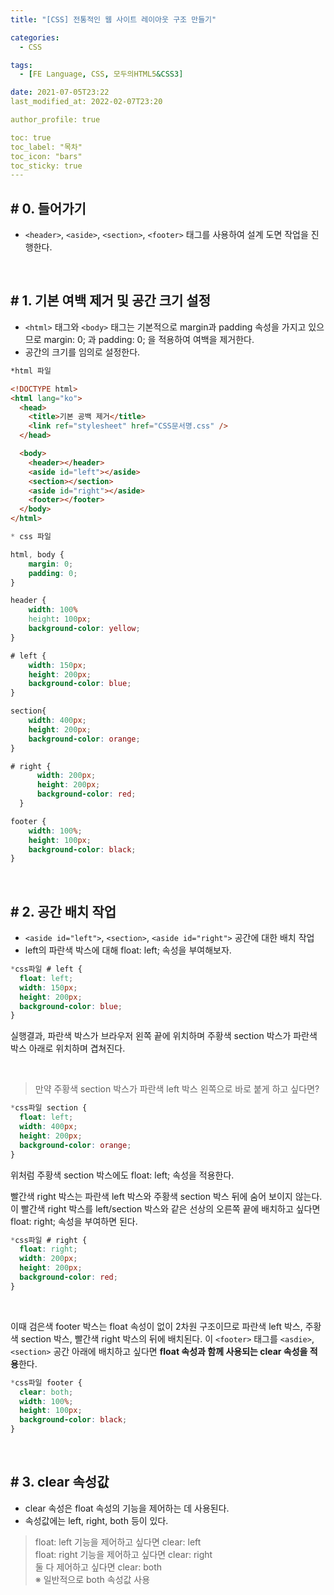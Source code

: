 ```yaml
---
title: "[CSS] 전통적인 웹 사이트 레이아웃 구조 만들기"

categories:
  - CSS

tags:
  - [FE Language, CSS, 모두의HTML5&CSS3]

date: 2021-07-05T23:22
last_modified_at: 2022-02-07T23:20

author_profile: true

toc: true
toc_label: "목차"
toc_icon: "bars"
toc_sticky: true
---
```


## # 0. 들어가기

- `<header>`, `<aside>`, `<section>`, `<footer>` 태그를 사용하여
  설계 도면 작업을 진행한다.

<br />

## # 1. 기본 여백 제거 및 공간 크기 설정

- `<html>` 태그와 `<body>` 태그는 기본적으로 margin과 padding 속성을
  가지고 있으므로 margin: 0; 과 padding: 0; 을 적용하여 여백을 제거한다.
- 공간의 크기를 임의로 설정한다.

```html
*html 파일

<!DOCTYPE html>
<html lang="ko">
  <head>
    <title>기본 공백 제거</title>
    <link ref="stylesheet" href="CSS문서명.css" />
  </head>

  <body>
    <header></header>
    <aside id="left"></aside>
    <section></section>
    <aside id="right"></aside>
    <footer></footer>
  </body>
</html>
```

```css
* css 파일

html, body {
    margin: 0;
    padding: 0;
}

header {
    width: 100%
    height: 100px;
    background-color: yellow;
}

# left {
    width: 150px;
    height: 200px;
    background-color: blue;
}

section{
    width: 400px;
    height: 200px;
    background-color: orange;
}

# right {
      width: 200px;
      height: 200px;
      background-color: red;
  }

footer {
    width: 100%;
    height: 100px;
    background-color: black;
}
```

<br />

## # 2. 공간 배치 작업

- `<aside id="left">`, `<section>`, `<aside id="right">`
  공간에 대한 배치 작업
- left의 파란색 박스에 대해 float: left; 속성을 부여해보자.

```css
*css파일 # left {
  float: left;
  width: 150px;
  height: 200px;
  background-color: blue;
}
```

<p>실행결과, 파란색 박스가 브라우저 왼쪽 끝에 위치하며
주황색 section 박스가 파란색 박스 아래로 위치하며 겹쳐진다.</p>

<br />

> 만약 주황색 section 박스가 파란색 left 박스 왼쪽으로 바로 붙게 하고 싶다면?

```css
*css파일 section {
  float: left;
  width: 400px;
  height: 200px;
  background-color: orange;
}
```

<p>위처럼 주황색 section 박스에도 float: left; 속성을 적용한다.</p>

<p>빨간색 right 박스는 파란색 left 박스와 주황색 section 박스 뒤에 숨어
보이지 않는다. 이 빨간색 right 박스를 left/section 박스와 같은 선상의
오른쪽 끝에 배치하고 싶다면 float: right; 속성을 부여하면 된다.</p>

```css
*css파일 # right {
  float: right;
  width: 200px;
  height: 200px;
  background-color: red;
}
```

<br />

이때 검은색 footer 박스는 float 속성이 없이 2차원 구조이므로
파란색 left 박스, 주황색 section 박스, 빨간색 right 박스의 뒤에
배치된다. 이 `<footer>` 태그를 `<asdie>`, `<section>` 공간 아래에
배치하고 싶다면 **float 속성과 함께 사용되는 clear 속성을 적용**한다.

```css
*css파일 footer {
  clear: both;
  width: 100%;
  height: 100px;
  background-color: black;
}
```

<br />

## # 3. clear 속성값

- clear 속성은 float 속성의 기능을 제어하는 데 사용된다.
- 속성값에는 left, right, both 등이 있다.

> float: left 기능을 제어하고 싶다면 clear: left  
> float: right 기능을 제어하고 싶다면 clear: right  
> 둘 다 제어하고 싶다면 clear: both  
> ※ 일반적으로 both 속성값 사용
